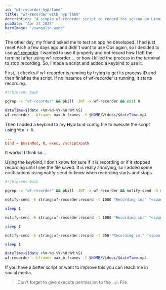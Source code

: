 ```yaml
---
id: "wf-recorder-hyprland"
title: "wf-recorder with hyprland"
description: "A simple wf-recorder script to record the screen on Linux, with a keybind for Hyprland."
pubDate: "Apr 24 2024"
heroImage: "/sangolin.webp"
---
```


The other day, my friend asked me to test an app he developed. I had just reset Arch a few days ago and didn't want to use Obs again, so I decided to use [wf-recorder](https://github.com/ammen99/wf-recorder). I wanted to use it properly and not record how I left the terminal after using wf-recorder ... or how I killed the process in the terminal to stop recording. So, I made a script and added a keybind to use it.

First, it checks if wf-recorder is running by trying to get its process ID and then finishes the script. If no instance of wf-recorder is running, it starts recording.

```bash
#!/bin/env bash

pgrep -x "wf-recorder" && pkill -INT -x wf-recorder && exit 0

dateTime=$(date +%m-%d-%Y-%H:%M:%S)
wf-recorder --bframes max_b_frames -f $HOME/Videos/$dateTime.mp4
```

Then I added a keybind to my Hyprland config file to execute the script using `Win + R`.

```conf
...
bind = $mainMod, R, exec, /script/path
```

It works! I think so...

Using the keybind, I don't know for sure if it is recording or if it stopped recording until I see the file saved. It is really annoying, so I added some notifications using notify-send to know when recording starts and stops.

```bash
#!/bin/env bash

pgrep -x "wf-recorder" && pkill -INT -x wf-recorder && notify-send -h string:wf-recorder:record -t 1000 "Finished Recording" && exit 0

notify-send -h string:wf-recorder:record -t 1000 "Recording in:" "<span color='#90a4f4' font='26px'><i><b>3</b></i></span>"

sleep 1

notify-send -h string:wf-recorder:record -t 1000 "Recording in:" "<span color='#90a4f4' font='26px'><i><b>2</b></i></span>"

sleep 1

notify-send -h string:wf-recorder:record -t 950 "Recording in:" "<span color='#90a4f4' font='26px'><i><b>1</b></i></span>"

sleep 1

dateTime=$(date +%m-%d-%Y-%H:%M:%S)
wf-recorder --bframes max_b_frames -f $HOME/Videos/$dateTime.mp4
```

If you have a better script or want to improve this you can reach me in social media.

> Don't forget to give execute permission to the `.sh` File.
